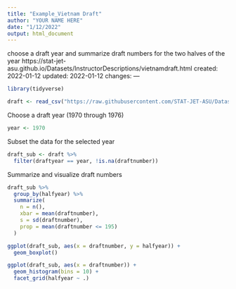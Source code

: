 ```yaml
---
title: "Example_Vietnam Draft"
author: "YOUR NAME HERE"
date: "1/12/2022"
output: html_document
---
```


choose a draft year and summarize draft numbers for the two halves of the year
https://stat-jet-asu.github.io/Datasets/InstructorDescriptions/vietnamdraft.html
created: 2022-01-12
updated: 2022-01-12
changes: ---

```r
library(tidyverse)
```

```R
draft <- read_csv("https://raw.githubusercontent.com/STAT-JET-ASU/Datasets/master/Instructor/vietnamdraft.csv")
```

Choose a draft year (1970 through 1976)

```r
year <- 1970
```

Subset the data for the selected year

```r
draft_sub <- draft %>%
  filter(draftyear == year, !is.na(draftnumber))
```

Summarize and visualize draft numbers

```r
draft_sub %>%
  group_by(halfyear) %>%
  summarize(
    n = n(),
    xbar = mean(draftnumber),
    s = sd(draftnumber),
    prop = mean(draftnumber <= 195)
  )
```

```r
ggplot(draft_sub, aes(x = draftnumber, y = halfyear)) +
  geom_boxplot()
```

```r
ggplot(draft_sub, aes(x = draftnumber)) +
  geom_histogram(bins = 10) +
  facet_grid(halfyear ~ .)
```
